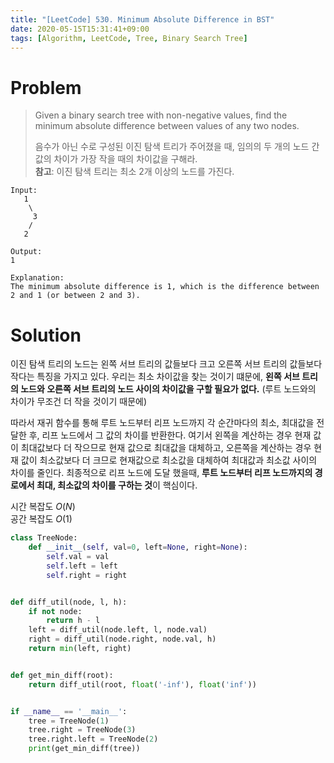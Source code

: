 ```yaml
---
title: "[LeetCode] 530. Minimum Absolute Difference in BST"
date: 2020-05-15T15:31:41+09:00
tags: [Algorithm, LeetCode, Tree, Binary Search Tree]
---
```


# Problem

> Given a binary search tree with non-negative values, find the minimum absolute difference between values of any two nodes.
>
> 음수가 아닌 수로 구성된 이진 탐색 트리가 주어졌을 때, 임의의 두 개의 노드 간 값의 차이가 가장 작을 때의 차이값을 구해라.  
> **참고**: 이진 탐색 트리는 최소 2개 이상의 노드를 가진다.

```
Input:
   1
    \
     3
    /
   2

Output:
1

Explanation:
The minimum absolute difference is 1, which is the difference between 2 and 1 (or between 2 and 3).
```

# Solution

이진 탐색 트리의 노드는 왼쪽 서브 트리의 값들보다 크고 오른쪽 서브 트리의 값들보다 작다는 특징을 가지고 있다. 우리는 최소 차이값을 찾는 것이기 떄문에, **왼쪽 서브 트리의 노드와 오른쪽 서브 트리의 노드 사이의 차이값을 구할 필요가 없다.** (루트 노드와의 차이가 무조건 더 작을 것이기 때문에)

따라서 재귀 함수를 통해 루트 노드부터 리프 노드까지 각 순간마다의 최소, 최대값을 전달한 후, 리프 노드에서 그 값의 차이를 반환한다. 여기서 왼쪽을 계산하는 경우 현재 값이 최대값보다 더 작으므로 현재 값으로 최대값을 대체하고, 오른쪽을 계산하는 경우 현재 값이 최소값보다 더 크므로 현재값으로 최소값을 대체하여 최대값과 최소값 사이의 차이를 줄인다. 최종적으로 리프 노드에 도달 했을때, **루트 노드부터 리프 노드까지의 경로에서 최대, 최소값의 차이를 구하는 것**이 핵심이다.

시간 복잡도 $O(N)$  
공간 복잡도 $O(1)$

```py
class TreeNode:
    def __init__(self, val=0, left=None, right=None):
        self.val = val
        self.left = left
        self.right = right


def diff_util(node, l, h):
    if not node:
        return h - l
    left = diff_util(node.left, l, node.val)
    right = diff_util(node.right, node.val, h)
    return min(left, right)


def get_min_diff(root):
    return diff_util(root, float('-inf'), float('inf'))


if __name__ == '__main__':
    tree = TreeNode(1)
    tree.right = TreeNode(3)
    tree.right.left = TreeNode(2)
    print(get_min_diff(tree))
```

